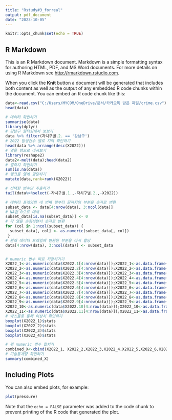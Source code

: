 ---
title: "Rstudy#3_forreal"
output: pdf_document
date: "2023-10-05"
---

```{r setup, include=FALSE}
knitr::opts_chunk$set(echo = TRUE)
```

## R Markdown

This is an R Markdown document. Markdown is a simple formatting syntax for authoring HTML, PDF, and MS Word documents. For more details on using R Markdown see <http://rmarkdown.rstudio.com>.

When you click the **Knit** button a document will be generated that includes both content as well as the output of any embedded R code chunks within the document. You can embed an R code chunk like this:

```{r}
data<-read.csv("C:/Users/MYCOM/OneDrive/문서/카카오톡 받은 파일/crime.csv")
head(data)

# 데이터 확인하기
summarise(data)
library(dplyr)
# 강남구 필터링해서 보보기
data %>% filter(자치구별.2. == '강남구')
# 2022 발생건수 별로 지역 확인하기
head(data %>% arrange(desc(X2022)))
# 열을 행으로 바꿔보기
library(reshape2)
data2<-melt(data);head(data2)
# 결측치 확인하기
sum(is.na(data))
# 랭크를 열에 할당하기
mutate(data,rank=rank(X2022))

# 선택한 변수만 추출하기
tail(data%>%select(-자치구별.1.,-자치구별.2.,-X2022))

# 데이터 프레임의 네 번째 행부터 끝까지의 부분을 숫자로 변환
subset_data <- data[4:nrow(data), 3:ncol(data)]
# NA값 0으로 대체
subset_data[is.na(subset_data)] <- 0
# 각 열을 순회하면서 숫자로 변환
for (col in 1:ncol(subset_data)) {
  subset_data[, col] <- as.numeric(subset_data[, col])
 }
# 원래 데이터 프레임에 변환된 부분을 다시 할당
data[4:nrow(data), 3:ncol(data)] <- subset_data


# numeric 변수 따로 저장히기기
X2022_1<-as.numeric(data$X2022.1[4:nrow(data)]);X2022_1<-as.data.frame(X2022_1)
X2022_2<-as.numeric(data$X2022.2[4:nrow(data)]);X2022_2<-as.data.frame(X2022_2)
X2022_3<-as.numeric(data$X2022.3[4:nrow(data)]);X2022_3<-as.data.frame(X2022_3)
X2022_4<-as.numeric(data$X2022.4[4:nrow(data)]);X2022_4<-as.data.frame(X2022_4)
X2022_5<-as.numeric(data$X2022.5[4:nrow(data)]);X2022_5<-as.data.frame(X2022_5)
X2022_6<-as.numeric(data$X2022.6[4:nrow(data)]);X2022_6<-as.data.frame(X2022_6)
X2022_7<-as.numeric(data$X2022.7[4:nrow(data)]);X2022_7<-as.data.frame(X2022_7)
X2022_8<-as.numeric(data$X2022.8[4:nrow(data)]);X2022_8<-as.data.frame(X2022_8)
X2022_9<-as.numeric(data$X2022.9[4:nrow(data)]);X2022_9<-as.data.frame(X2022_9)
X2022_10<-as.numeric(data$X2022.10[4:nrow(data)]);X2022_10<-as.data.frame(X2022_10)
X2022_11<-as.numeric(data$X2022.11[4:nrow(data)]);X2022_11<-as.data.frame(X2022_11)
# 박스플롯 통해 이상치 확인하기
boxplot(X2022_1)$stats
boxplot(X2022_2)$stats
boxplot(X2022_3)$stats
boxplot(X2022_4)$stats

# 위 numeric 변수 합치기
combined_X<-cbind(X2022_1, X2022_2,X2022_3,X2022_4,X2022_5,X2022_6,X2022_7,X2022_8,X2022_9,X2022_10,X2022_11)
# 기술통계량 확인하기
summary(combined_X)

```

## Including Plots

You can also embed plots, for example:

```{r pressure, echo=FALSE}
plot(pressure)
```

Note that the `echo = FALSE` parameter was added to the code chunk to prevent printing of the R code that generated the plot.
